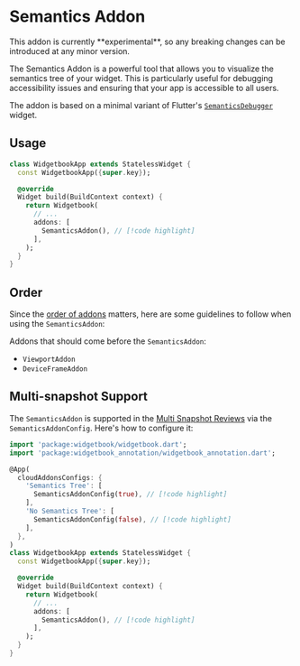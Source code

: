# Semantics Addon

<Warning>
  This addon is currently **experimental**, so any breaking changes can be
  introduced at any minor version.
</Warning>

The Semantics Addon is a powerful tool that allows you to visualize the semantics tree of your widget. This is particularly useful for debugging accessibility issues and ensuring that your app is accessible to all users.

The addon is based on a minimal variant of Flutter's [`SemanticsDebugger`](https://api.flutter.dev/flutter/widgets/SemanticsDebugger-class.html) widget.


## Usage

```dart title=widgetbook/lib/main.dart
class WidgetbookApp extends StatelessWidget {
  const WidgetbookApp({super.key});

  @override
  Widget build(BuildContext context) {
    return Widgetbook(
      // ...
      addons: [
        SemanticsAddon(), // [!code highlight]
      ],
    );
  }
}
```

## Order

Since the [order of addons](/addons#order-of-addons) matters, here are some guidelines to follow when using the `SemanticsAddon`:

Addons that should come before the `SemanticsAddon`:

- `ViewportAddon`
- `DeviceFrameAddon`

## Multi-snapshot Support

The `SemanticsAddon` is supported in the [Multi Snapshot Reviews](/cloud/reviews/multi-snapshot) via the `SemanticsAddonConfig`. Here's how to configure it:

```dart title=widgetbook/lib/main.dart
import 'package:widgetbook/widgetbook.dart';
import 'package:widgetbook_annotation/widgetbook_annotation.dart';

@App(
  cloudAddonsConfigs: {
    'Semantics Tree': [
      SemanticsAddonConfig(true), // [!code highlight]
    ],
    'No Semantics Tree': [
      SemanticsAddonConfig(false), // [!code highlight]
    ],
  },
)
class WidgetbookApp extends StatelessWidget {
  const WidgetbookApp({super.key});

  @override
  Widget build(BuildContext context) {
    return Widgetbook(
      // ...
      addons: [
        SemanticsAddon(), // [!code highlight]
      ],
    );
  }
}
```
